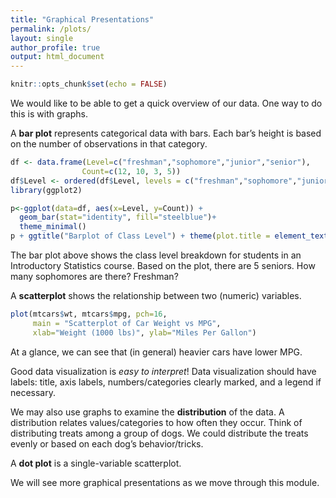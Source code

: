 ```yaml
---
title: "Graphical Presentations"
permalink: /plots/
layout: single
author_profile: true
output: html_document
---
```


```r
knitr::opts_chunk$set(echo = FALSE)
```

We would like to be able to get a quick overview of our data. One way to do this is with graphs.

A **bar plot** represents categorical data with bars. Each bar's height is based on the number of observations in that category.

```r
df <- data.frame(Level=c("freshman","sophomore","junior","senior"),
                Count=c(12, 10, 3, 5))
df$Level <- ordered(df$Level, levels = c("freshman","sophomore","junior","senior"))
library(ggplot2)
```

```r
p<-ggplot(data=df, aes(x=Level, y=Count)) +
  geom_bar(stat="identity", fill="steelblue")+
  theme_minimal()
p + ggtitle("Barplot of Class Level") + theme(plot.title = element_text(hjust = 0.5))
```

The bar plot above shows the class level breakdown for students in an Introductory Statistics course. Based on the plot, there are 5 seniors. How many sophomores are there? Freshman?

A **scatterplot** shows the relationship between two (numeric) variables.

```r
plot(mtcars$wt, mtcars$mpg, pch=16,
     main = "Scatterplot of Car Weight vs MPG",
     xlab="Weight (1000 lbs)", ylab="Miles Per Gallon")
```

At a glance, we can see that (in general) heavier cars have lower MPG.

Good data visualization is *easy to interpret*! Data visualization should have labels: title, axis labels, numbers/categories clearly marked, and a legend if necessary. 

We may also use graphs to examine the **distribution** of the data. A distribution relates values/categories to how often they occur. Think of distributing treats among a group of dogs. We could distribute the treats evenly or based on each dog's behavior/tricks.

A **dot plot** is a single-variable scatterplot. 

We will see more graphical presentations as we move through this module. 
